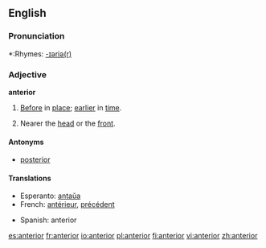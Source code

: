 ==English==

===Pronunciation===
*:Rhymes: [[Rhymes:English:-ɪəriə(r)|-ɪəriə(r)]]

===Adjective===
'''anterior'''

# [[before|Before]] in [[place]]; [[earlier]] in [[time]].
# {{anatomy}} Nearer the [[head]] or the [[front]].

====Antonyms====
*[[posterior]]

====Translations====
{{top}}
*Esperanto: [[antaŭa]]
*French: [[antérieur]], [[précédent]]
{{mid}}
*Spanish: anterior
{{bottom}}

[[es:anterior]]
[[fr:anterior]]
[[io:anterior]]
[[pl:anterior]]
[[fi:anterior]]
[[vi:anterior]]
[[zh:anterior]]